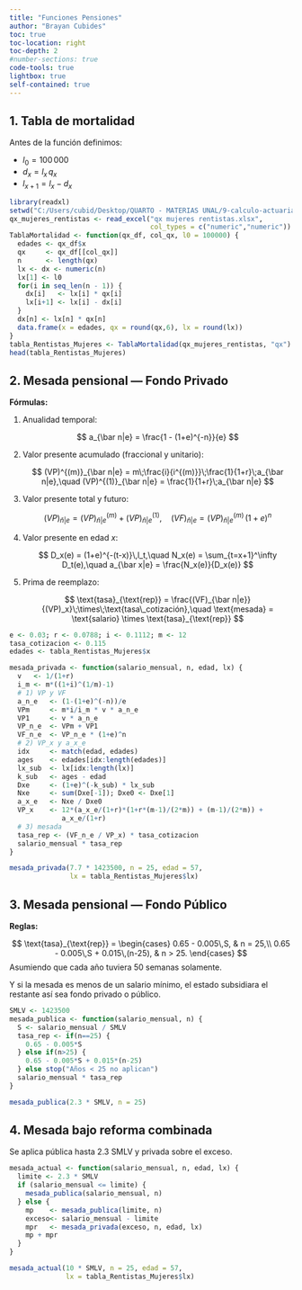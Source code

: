 ```yaml
---
title: "Funciones Pensiones"
author: "Brayan Cubides"
toc: true
toc-location: right
toc-depth: 2
#number-sections: true
code-tools: true
lightbox: true
self-contained: true   
---
```


## 1. Tabla de mortalidad

Antes de la función definimos:

- $l_0 = 100\,000$  
- $d_x = l_x \, q_x$  
- $l_{x+1} = l_x - d_x$

```r
library(readxl)
setwd("C:/Users/cubid/Desktop/QUARTO - MATERIAS UNAL/9-calculo-actuarial/Corte-4-Pensiones")
qx_mujeres_rentistas <- read_excel("qx mujeres rentistas.xlsx",
                                   col_types = c("numeric","numeric"))
TablaMortalidad <- function(qx_df, col_qx, l0 = 100000) {
  edades <- qx_df$x
  qx     <- qx_df[[col_qx]]
  n      <- length(qx)
  lx <- dx <- numeric(n)
  lx[1] <- l0
  for(i in seq_len(n - 1)) {
    dx[i]   <- lx[i] * qx[i]
    lx[i+1] <- lx[i] - dx[i]
  }
  dx[n] <- lx[n] * qx[n]
  data.frame(x = edades, qx = round(qx,6), lx = round(lx))
}
tabla_Rentistas_Mujeres <- TablaMortalidad(qx_mujeres_rentistas, "qx")
head(tabla_Rentistas_Mujeres)
```

## 2. Mesada pensional — Fondo Privado

**Fórmulas:**

1. Anualidad temporal:

   $$
     a_{\bar n|e} = \frac{1 - (1+e)^{-n}}{e}
   $$
2. Valor presente acumulado (fraccional y unitario):

   $$
     (VP)^{(m)}_{\bar n|e} = m\;\frac{i}{i^{(m)}}\;\frac{1}{1+r}\;a_{\bar n|e},\quad
     (VP)^{(1)}_{\bar n|e} = \frac{1}{1+r}\;a_{\bar n|e}
   $$
3. Valor presente total y futuro:

   $$
     (VP)_{\bar n|e} = (VP)^{(m)}_{\bar n|e} + (VP)^{(1)}_{\bar n|e},\quad
     (VF)_{\bar n|e} = (VP)^{(m)}_{\bar n|e}\,(1+e)^n
   $$
4. Valor presente en edad $x$:

   $$
     D_x(e) = (1+e)^{-(t-x)}\,l_t,\quad
     N_x(e) = \sum_{t=x+1}^\infty D_t(e),\quad
     a_{\bar x|e} = \frac{N_x(e)}{D_x(e)}
   $$
5. Prima de reemplazo:

   $$
     \text{tasa}_{\text{rep}} = \frac{(VF)_{\bar n|e}}{(VP)_x}\;\times\;\text{tasa\_cotización},\quad
     \text{mesada} = \text{salario} \times \text{tasa}_{\text{rep}}
   $$

```r
e <- 0.03; r <- 0.0788; i <- 0.1112; m <- 12
tasa_cotizacion <- 0.115
edades <- tabla_Rentistas_Mujeres$x

mesada_privada <- function(salario_mensual, n, edad, lx) {
  v   <- 1/(1+r)
  i_m <- m*((1+i)^(1/m)-1)
  # 1) VP y VF
  a_n_e   <- (1-(1+e)^(-n))/e
  VPm     <- m*i/i_m * v * a_n_e
  VP1     <- v * a_n_e
  VP_n_e  <- VPm + VP1
  VF_n_e  <- VP_n_e * (1+e)^n
  # 2) VP_x y a_x_e
  idx     <- match(edad, edades)
  ages    <- edades[idx:length(edades)]
  lx_sub  <- lx[idx:length(lx)]
  k_sub   <- ages - edad
  Dxe     <- (1+e)^(-k_sub) * lx_sub
  Nxe     <- sum(Dxe[-1]); Dxe0 <- Dxe[1]
  a_x_e   <- Nxe / Dxe0
  VP_x    <- 12*(a_x_e/(1+r)*(1+r*(m-1)/(2*m)) + (m-1)/(2*m)) +
             a_x_e/(1+r)
  # 3) mesada
  tasa_rep <- (VF_n_e / VP_x) * tasa_cotizacion
  salario_mensual * tasa_rep
}

mesada_privada(7.7 * 1423500, n = 25, edad = 57,
               lx = tabla_Rentistas_Mujeres$lx)
```

## 3. Mesada pensional — Fondo Público

**Reglas:**

$$
\text{tasa}_{\text{rep}} =
\begin{cases}
0.65 - 0.005\,S, & n = 25,\\
0.65 - 0.005\,S + 0.015\,(n-25), & n > 25.
\end{cases}
$$
Asumiendo que cada año tuviera 50 semanas solamente.

Y si la mesada es menos de un salario mínimo, el estado subsidiara el restante así sea fondo privado o público.

```r
SMLV <- 1423500
mesada_publica <- function(salario_mensual, n) {
  S <- salario_mensual / SMLV
  tasa_rep <- if(n==25) {
    0.65 - 0.005*S
  } else if(n>25) {
    0.65 - 0.005*S + 0.015*(n-25)
  } else stop("Años < 25 no aplican")
  salario_mensual * tasa_rep
}

mesada_publica(2.3 * SMLV, n = 25)
```

## 4. Mesada bajo reforma combinada

Se aplica pública hasta $2.3$ SMLV y privada sobre el exceso.

```r
mesada_actual <- function(salario_mensual, n, edad, lx) {
  limite <- 2.3 * SMLV
  if (salario_mensual <= limite) {
    mesada_publica(salario_mensual, n)
  } else {
    mp    <- mesada_publica(limite, n)
    exceso<- salario_mensual - limite
    mpr   <- mesada_privada(exceso, n, edad, lx)
    mp + mpr
  }
}

mesada_actual(10 * SMLV, n = 25, edad = 57,
              lx = tabla_Rentistas_Mujeres$lx)
```
